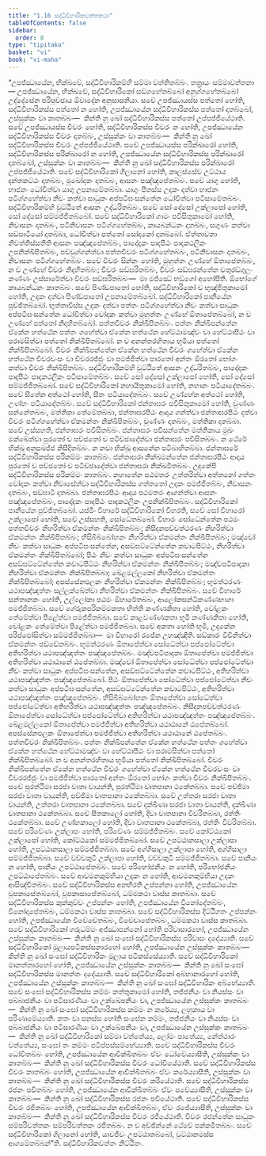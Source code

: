 ```yaml
---
title: "1.16 සද්ධිවිහාරිකවත්තකථා"
tableOfContents: false
sidebar:
  order: 8
type: "tipitaka"
basket: "vi"
book: "vi-maha"
---
```



<DynamicBreadcrumb />

<Division number="67" book="vi-maha">

<Paragraph number="271" book="vi-maha">
“උපජ්ඣායේන, භික්ඛවේ, සද්ධිවිහාරිකම්හි සම්මා වත්තිතබ්බං. තත්‍රායං සම්මාවත්තනා—
</Paragraph>

<Paragraph number="272" book="vi-maha">
උපජ්ඣායේන, භික්ඛවේ, සද්ධිවිහාරිකෝ සඞ්ගහේතබ්බෝ අනුග්ගහේතබ්බෝ උද්දේසේන පරිපුච්ඡාය ඕවාදේන අනුසාසනියා. සචේ උපජ්ඣායස්ස පත්තෝ හෝති, සද්ධිවිහාරිකස්ස පත්තෝ න හෝති, උපජ්ඣායේන සද්ධිවිහාරිකස්ස පත්තෝ දාතබ්බෝ, උස්සුක්කං වා කාතබ්බං—  කින්ති නු ඛෝ සද්ධිවිහාරිකස්ස පත්තෝ උප්පජ්ජියේථාති. සචේ උපජ්ඣායස්ස චීවරං හෝති, සද්ධිවිහාරිකස්ස චීවරං න හෝති, උපජ්ඣායේන සද්ධිවිහාරිකස්ස චීවරං දාතබ්බං, උස්සුක්කං වා කාතබ්බං—  කින්ති නු ඛෝ සද්ධිවිහාරිකස්ස චීවරං උප්පජ්ජියේථාති. සචේ උපජ්ඣායස්ස පරික්ඛාරෝ හෝති, සද්ධිවිහාරිකස්ස පරික්ඛාරෝ න හෝති, උපජ්ඣායේන සද්ධිවිහාරිකස්ස පරික්ඛාරෝ දාතබ්බෝ, උස්සුක්කං වා කාතබ්බං—  කින්ති නු ඛෝ සද්ධිවිහාරිකස්ස පරික්ඛාරෝ උප්පජ්ජියේථාති.
</Paragraph>

<Paragraph number="273" book="vi-maha">
සචේ සද්ධිවිහාරිකෝ ගිලානෝ හෝති, කාලස්සේව උට්ඨාය දන්තකට්ඨං දාතබ්බං, මුඛෝදකං දාතබ්බං, ආසනං පඤ්ඤපේතබ්බං. සචේ යාගු හෝති, භාජනං ධෝවිත්වා යාගු උපනාමේතබ්බා. යාගුං පීතස්ස උදකං දත්වා භාජනං පටිග්ගහේත්වා නීචං කත්වා සාධුකං අප්පටිඝංසන්තේන ධෝවිත්වා පටිසාමේතබ්බං. සද්ධිවිහාරිකම්හි වුට්ඨිතේ ආසනං උද්ධරිතබ්බං. සචේ සෝ දේසෝ උක්ලාපෝ හෝති, සෝ දේසෝ සම්මජ්ජිතබ්බෝ.
</Paragraph>

<Paragraph number="274" book="vi-maha">
සචේ සද්ධිවිහාරිකෝ ගාමං පවිසිතුකාමෝ හෝති, නිවාසනං දාතබ්බං, පටිනිවාසනං පටිග්ගහේතබ්බං, කායබන්ධනං දාතබ්බං, සගුණං කත්වා සඞ්ඝාටියෝ දාතබ්බා, ධෝවිත්වා පත්තෝ සෝදකෝ දාතබ්බෝ. ඒත්තාවතා නිවත්තිස්සතීති ආසනං පඤ්ඤපේතබ්බං, පාදෝදකං පාදපීඨං පාදකථලිකං උපනික්ඛිපිතබ්බං, පච්චුග්ගන්ත්වා පත්තචීවරං පටිග්ගහේතබ්බං, පටිනිවාසනං දාතබ්බං, නිවාසනං පටිග්ගහේතබ්බං. සචේ චීවරං සින්නං හෝති, මුහුත්තං උණ්හේ ඕතාපේතබ්බං, න ච උණ්හේ චීවරං නිදහිතබ්බං; චීවරං සඞ්ඝරිතබ්බං, චීවරං සඞ්ඝරන්තේන චතුරඞ්ගුලං කණ්ණං උස්සාරේත්වා චීවරං සඞ්ඝරිතබ්බං—  මා මජ්ඣේ භඞ්ගෝ අහෝසීති. ඕභෝගේ කායබන්ධනං කාතබ්බං.
</Paragraph>

<Paragraph number="275" book="vi-maha">
සචේ පිණ්ඩපාතෝ හෝති, සද්ධිවිහාරිකෝ ච භුඤ්ජිතුකාමෝ හෝති, උදකං දත්වා පිණ්ඩපාතෝ උපනාමේතබ්බෝ. සද්ධිවිහාරිකෝ පානීයේන පුච්ඡිතබ්බෝ. භුත්තාවිස්ස උදකං දත්වා පත්තං පටිග්ගහේත්වා නීචං කත්වා සාධුකං අප්පටිඝංසන්තේන ධෝවිත්වා වෝදකං කත්වා මුහුත්තං උණ්හේ ඕතාපේතබ්බෝ, න ච උණ්හේ පත්තෝ නිදහිතබ්බෝ. පත්තචීවරං නික්ඛිපිතබ්බං. පත්තං නික්ඛිපන්තේන ඒකේන හත්ථේන පත්තං ගහේත්වා ඒකේන හත්ථේන හේට්ඨාමඤ්චං වා හේට්ඨාපීඨං වා පරාමසිත්වා පත්තෝ නික්ඛිපිතබ්බෝ. න ච අනන්තරහිතාය භූමියා පත්තෝ නික්ඛිපිතබ්බෝ. චීවරං නික්ඛිපන්තේන ඒකේන හත්ථේන චීවරං ගහේත්වා ඒකේන හත්ථේන චීවරවංසං වා චීවරරජ්ජුං වා පමජ්ජිත්වා පාරතෝ අන්තං ඕරතෝ භෝගං කත්වා චීවරං නික්ඛිපිතබ්බං. සද්ධිවිහාරිකම්හි වුට්ඨිතේ ආසනං උද්ධරිතබ්බං, පාදෝදකං පාදපීඨං පාදකථලිකං පටිසාමේතබ්බං. සචේ සෝ දේසෝ උක්ලාපෝ හෝති, සෝ දේසෝ සම්මජ්ජිතබ්බෝ.
</Paragraph>

<Paragraph number="276" book="vi-maha">
සචේ සද්ධිවිහාරිකෝ නහායිතුකාමෝ හෝති, නහානං පටියාදේතබ්බං. සචේ සීතේන අත්ථෝ හෝති, සීතං පටියාදේතබ්බං. සචේ උණ්හේන අත්ථෝ හෝති, උණ්හං පටියාදේතබ්බං.
</Paragraph>

<Paragraph number="277" book="vi-maha">
සචේ සද්ධිවිහාරිකෝ ජන්තාඝරං පවිසිතුකාමෝ හෝති, චුණ්ණං සන්නේතබ්බං, මත්තිකා තේමේතබ්බා, ජන්තාඝරපීඨං ආදාය ගන්ත්වා ජන්තාඝරපීඨං දත්වා චීවරං පටිග්ගහේත්වා ඒකමන්තං නික්ඛිපිතබ්බං, චුණ්ණං දාතබ්බං, මත්තිකා දාතබ්බා. සචේ උස්සහති, ජන්තාඝරං පවිසිතබ්බං. ජන්තාඝරං පවිසන්තේන මත්තිකාය මුඛං මක්ඛේත්වා පුරතෝ ච පච්ඡතෝ ච පටිච්ඡාදේත්වා ජන්තාඝරං පවිසිතබ්බං. න ථේරේ භික්ඛූ අනුපඛජ්ජ නිසීදිතබ්බං. න නවා භික්ඛූ ආසනේන පටිබාහිතබ්බා. ජන්තාඝරේ සද්ධිවිහාරිකස්ස පරිකම්මං කාතබ්බං. ජන්තාඝරා නික්ඛමන්තේන ජන්තාඝරපීඨං ආදාය පුරතෝ ච පච්ඡතෝ ච පටිච්ඡාදේත්වා ජන්තාඝරා නික්ඛමිතබ්බං.
</Paragraph>

<Paragraph number="278" book="vi-maha">
උදකේපි සද්ධිවිහාරිකස්ස පරිකම්මං කාතබ්බං. නහාතේන පඨමතරං උත්තරිත්වා අත්තනෝ ගත්තං වෝදකං කත්වා නිවාසේත්වා සද්ධිවිහාරිකස්ස ගත්තතෝ උදකං පමජ්ජිතබ්බං, නිවාසනං දාතබ්බං, සඞ්ඝාටි දාතබ්බා. ජන්තාඝරපීඨං ආදාය පඨමතරං ආගන්ත්වා ආසනං පඤ්ඤපේතබ්බං, පාදෝදකං පාදපීඨං පාදකථලිකං උපනික්ඛිපිතබ්බං. සද්ධිවිහාරිකෝ පානීයේන පුච්ඡිතබ්බෝ.
</Paragraph>

<Paragraph number="279" book="vi-maha">
යස්මිං විහාරේ සද්ධිවිහාරිකෝ විහරති, සචේ සෝ විහාරෝ උක්ලාපෝ හෝති, සචේ උස්සහති, සෝධේතබ්බෝ. විහාරං සෝධේන්තේන පඨමං පත්තචීවරං නීහරිත්වා ඒකමන්තං නික්ඛිපිතබ්බං; නිසීදනපච්චත්ථරණං නීහරිත්වා ඒකමන්තං නික්ඛිපිතබ්බං; භිසිබිබ්බෝහනං නීහරිත්වා ඒකමන්තං නික්ඛිපිතබ්බං; මඤ්චෝ නීචං කත්වා සාධුකං අප්පටිඝංසන්තේන, අසඞ්ඝට්ටේන්තේන කවාටපිට්ඨං, නීහරිත්වා ඒකමන්තං නික්ඛිපිතබ්බෝ; පීඨං නීචං කත්වා සාධුකං අප්පටිඝංසන්තේන අසඞ්ඝට්ටේන්තේන කවාටපිට්ඨං නීහරිත්වා ඒකමන්තං නික්ඛිපිතබ්බං; මඤ්චපටිපාදකා නීහරිත්වා ඒකමන්තං නික්ඛිපිතබ්බා; ඛේළමල්ලකෝ නීහරිත්වා ඒකමන්තං නික්ඛිපිතබ්බෝ; අපස්සේනඵලකං නීහරිත්වා ඒකමන්තං නික්ඛිපිතබ්බං; භූමත්ථරණං යථාපඤ්ඤත්තං සල්ලක්ඛේත්වා නීහරිත්වා ඒකමන්තං නික්ඛිපිතබ්බං. සචේ විහාරේ සන්තානකං හෝති, උල්ලෝකා පඨමං ඕහාරේතබ්බං, ආලෝකසන්ධිකණ්ණභාගා පමජ්ජිතබ්බා. සචේ ගේරුකපරිකම්මකතා භිත්ති කණ්ණකිතා හෝති, චෝළකං තේමේත්වා පීළේත්වා පමජ්ජිතබ්බා. සචේ කාළවණ්ණකතා භූමි කණ්ණකිතා හෝති, චෝළකං තේමේත්වා පීළේත්වා පමජ්ජිතබ්බා. සචේ අකතා හෝති භූමි, උදකේන පරිප්ඵෝසිත්වා සම්මජ්ජිතබ්බා—  මා විහාරෝ රජේන උහඤ්ඤීති. සඞ්කාරං විචිනිත්වා ඒකමන්තං ඡඩ්ඩේතබ්බං.
</Paragraph>

<Paragraph number="280" book="vi-maha">
භූමත්ථරණං ඕතාපේත්වා සෝධේත්වා පප්ඵෝටේත්වා අතිහරිත්වා යථාපඤ්ඤත්තං පඤ්ඤපේතබ්බං. මඤ්චපටිපාදකා ඕතාපේත්වා පමජ්ජිත්වා අතිහරිත්වා යථාඨානේ ඨපේතබ්බා. මඤ්චෝ ඕතාපේත්වා සෝධේත්වා පප්ඵෝටේත්වා නීචං කත්වා සාධුකං අප්පටිඝංසන්තේන, අසඞ්ඝට්ටේන්තේන කවාටපිට්ඨං, අතිහරිත්වා යථාපඤ්ඤත්තං පඤ්ඤපේතබ්බෝ. පීඨං ඕතාපේත්වා සෝධේත්වා පප්ඵෝටේත්වා නීචං කත්වා සාධුකං අප්පටිඝංසන්තේන, අසඞ්ඝට්ටේන්තේන කවාටපිට්ඨං, අතිහරිත්වා යථාපඤ්ඤත්තං පඤ්ඤපේතබ්බං. භිසිබිබ්බෝහනං ඕතාපේත්වා සෝධේත්වා පප්ඵෝටේත්වා අතිහරිත්වා යථාපඤ්ඤත්තං පඤ්ඤපේතබ්බං. නිසීදනපච්චත්ථරණං ඕතාපේත්වා සෝධේත්වා පප්ඵෝටේත්වා අතිහරිත්වා යථාපඤ්ඤත්තං පඤ්ඤපේතබ්බං. ඛේළමල්ලකෝ ඕතාපේත්වා පමජ්ජිත්වා අතිහරිත්වා යථාඨානේ ඨපේතබ්බෝ. අපස්සේනඵලකං ඕතාපේත්වා පමජ්ජිත්වා අතිහරිත්වා යථාඨානේ ඨපේතබ්බං. පත්තචීවරං නික්ඛිපිතබ්බං. පත්තං නික්ඛිපන්තේන ඒකේන හත්ථේන පත්තං ගහේත්වා ඒකේන හත්ථේන හේට්ඨාමඤ්චං වා හේට්ඨාපීඨං වා පරාමසිත්වා පත්තෝ නික්ඛිපිතබ්බෝ. න ච අනන්තරහිතාය භූමියා පත්තෝ නික්ඛිපිතබ්බෝ. චීවරං නික්ඛිපන්තේන ඒකේන හත්ථේන චීවරං ගහේත්වා ඒකේන හත්ථේන චීවරවංසං වා චීවරරජ්ජුං වා පමජ්ජිත්වා පාරතෝ අන්තං ඕරතෝ භෝගං කත්වා චීවරං නික්ඛිපිතබ්බං.
</Paragraph>

<Paragraph number="281" book="vi-maha">
සචේ පුරත්ථිමා සරජා වාතා වායන්ති, පුරත්ථිමා වාතපානා ථකේතබ්බා. සචේ පච්ඡිමා සරජා වාතා වායන්ති, පච්ඡිමා වාතපානා ථකේතබ්බා. සචේ උත්තරා සරජා වාතා වායන්ති, උත්තරා වාතපානා ථකේතබ්බා. සචේ දක්ඛිණා සරජා වාතා වායන්ති, දක්ඛිණා වාතපානා ථකේතබ්බා. සචේ සීතකාලෝ හෝති, දිවා වාතපානා විවරිතබ්බා, රත්තිං ථකේතබ්බා. සචේ උණ්හකාලෝ හෝති, දිවා වාතපානා ථකේතබ්බා, රත්තිං විවරිතබ්බා.
</Paragraph>

<Paragraph number="282" book="vi-maha">
සචේ පරිවේණං උක්ලාපං හෝති, පරිවේණං සම්මජ්ජිතබ්බං. සචේ කෝට්ඨකෝ උක්ලාපෝ හෝති, කෝට්ඨකෝ සම්මජ්ජිතබ්බෝ. සචේ උපට්ඨානසාලා උක්ලාපා හෝති, උපට්ඨානසාලා සම්මජ්ජිතබ්බා. සචේ අග්ගිසාලා උක්ලාපා හෝති, අග්ගිසාලා සම්මජ්ජිතබ්බා. සචේ වච්චකුටි උක්ලාපා හෝති, වච්චකුටි සම්මජ්ජිතබ්බා. සචේ පානීයං න හෝති, පානීයං උපට්ඨාපේතබ්බං. සචේ පරිභෝජනීයං න හෝති, පරිභෝජනීයං උපට්ඨාපේතබ්බං. සචේ ආචමනකුම්භියා උදකං න හෝති, ආචමනකුම්භියා උදකං ආසිඤ්චිතබ්බං.
</Paragraph>

<Paragraph number="283" book="vi-maha">
සචේ සද්ධිවිහාරිකස්ස අනභිරති උප්පන්නා හෝති, උපජ්ඣායේන වූපකාසේතබ්බෝ, වූපකාසාපේතබ්බෝ, ධම්මකථා වාස්ස කාතබ්බා. සචේ සද්ධිවිහාරිකස්ස කුක්කුච්චං උප්පන්නං හෝති, උපජ්ඣායේන විනෝදේතබ්බං, විනෝදාපේතබ්බං, ධම්මකථා වාස්ස කාතබ්බා. සචේ සද්ධිවිහාරිකස්ස දිට්ඨිගතං උප්පන්නං හෝති, උපජ්ඣායේන විවේචේතබ්බං, විවේචාපේතබ්බං, ධම්මකථා වාස්ස කාතබ්බා. සචේ සද්ධිවිහාරිකෝ ගරුධම්මං අජ්ඣාපන්නෝ හෝති පරිවාසාරහෝ, උපජ්ඣායේන උස්සුක්කං කාතබ්බං—  කින්ති නු ඛෝ සංඝෝ සද්ධිවිහාරිකස්ස පරිවාසං දදේය්‍යාති. සචේ සද්ධිවිහාරිකෝ මූලායපටිකස්සනාරහෝ හෝති, උපජ්ඣායේන උස්සුක්කං කාතබ්බං—  කින්ති නු ඛෝ සංඝෝ සද්ධිවිහාරිකං මූලාය පටිකස්සේය්‍යාති. සචේ සද්ධිවිහාරිකෝ මානත්තාරහෝ හෝති, උපජ්ඣායේන උස්සුක්කං කාතබ්බං—  කින්ති නු ඛෝ සංඝෝ සද්ධිවිහාරිකස්ස මානත්තං දදේය්‍යාති. සචේ සද්ධිවිහාරිකෝ අබ්භානාරහෝ හෝති, උපජ්ඣායේන උස්සුක්කං කාතබ්බං—  කින්ති නු ඛෝ සංඝෝ සද්ධිවිහාරිකං අබ්භේය්‍යාති. සචේ සංඝෝ සද්ධිවිහාරිකස්ස කම්මං කත්තුකාමෝ හෝති, තජ්ජනීයං වා නියස්සං වා පබ්බාජනීයං වා පටිසාරණීයං වා උක්ඛේපනීයං වා, උපජ්ඣායේන උස්සුක්කං කාතබ්බං—  කින්ති නු ඛෝ සංඝෝ සද්ධිවිහාරිකස්ස කම්මං න කරේය්‍ය, ලහුකාය වා පරිණාමේය්‍යාති. කතං වා පනස්ස හෝති සංඝේන කම්මං, තජ්ජනීයං වා නියස්සං වා පබ්බාජනීයං වා පටිසාරණීයං වා උක්ඛේපනීයං වා, උපජ්ඣායේන උස්සුක්කං කාතබ්බං—  කින්ති නු ඛෝ සද්ධිවිහාරිකෝ සම්මා වත්තේය්‍ය, ලෝමං පාතේය්‍ය, නේත්ථාරං වත්තේය්‍ය, සංඝෝ තං කම්මං පටිප්පස්සම්භේය්‍යාති.
</Paragraph>

<Paragraph number="284" book="vi-maha">
සචේ සද්ධිවිහාරිකස්ස චීවරං ධෝවිතබ්බං හෝති, උපජ්ඣායේන ආචික්ඛිතබ්බං ඒවං ධෝවේය්‍යාසීති, උස්සුක්කං වා කාතබ්බං—  කින්ති නු ඛෝ සද්ධිවිහාරිකස්ස චීවරං ධෝවියේථාති. සචේ සද්ධිවිහාරිකස්ස චීවරං කාතබ්බං හෝති, උපජ්ඣායේන ආචික්ඛිතබ්බං ඒවං කරේය්‍යාසීති, උස්සුක්කං වා කාතබ්බං—  කින්ති නු ඛෝ සද්ධිවිහාරිකස්ස චීවරං කරියේථාති. සචේ සද්ධිවිහාරිකස්ස රජනං පචිතබ්බං හෝති, උපජ්ඣායේන ආචික්ඛිතබ්බං ඒවං පචේය්‍යාසීති, උස්සුක්කං වා කාතබ්බං—  කින්ති නු ඛෝ සද්ධිවිහාරිකස්ස රජනං පචියේථාති. සචේ සද්ධිවිහාරිකස්ස චීවරං රජිතබ්බං හෝති, උපජ්ඣායේන ආචික්ඛිතබ්බං, ඒවං රජේය්‍යාසීති, උස්සුක්කං වා කාතබ්බං—  කින්ති නු ඛෝ සද්ධිවිහාරිකස්ස චීවරං රජියේථාති. චීවරං රජන්තේන සාධුකං සම්පරිවත්තකං සම්පරිවත්තකං රජිතබ්බං. න ච අච්ඡින්නේ ථේවේ පක්කමිතබ්බං. සචේ සද්ධිවිහාරිකෝ ගිලානෝ හෝති, යාවජීවං උපට්ඨාතබ්බෝ, වුට්ඨානමස්ස ආගමේතබ්බන්”ති.

</Paragraph>
</Division>

<Paragraph number="285" type="center" book="vi-maha">
සද්ධිවිහාරිකවත්තං නිට්ඨිතං.
</Paragraph>